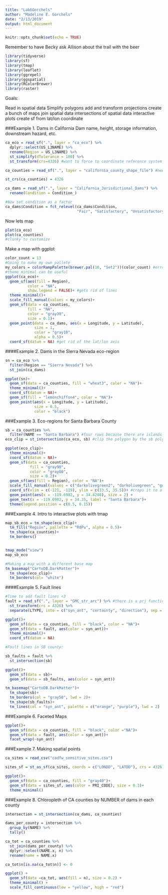 ```yaml
---
title: "Lab6Gorchels"
author: "Madeline E. Gorchels"
date: "2/13/2019"
output: html_document
---
```


```r
knitr::opts_chunk$set(echo = TRUE)
```

Remember to have Becky ask Allison about the trail with the beer 

```r
library(tidyverse)
library(sf)
library(tmap)
library(leaflet)
library(ggrepel)
library(ggspatial)
library(RColorBrewer)
library(raster)

```

Goals:

Read in spatial data
Simplify polygons
add and transform projections 
create a bunch of maps
join spatial data
intersections of spatial data
interactive plots
create sf from lat/lon coordinate


###Example 1. Dams in California
Dam name, height, storage information, downstream hazard, etc. 
```r
ca_eco = read_sf(".", layer = "ca_eco") %>% 
  dplyr::select(US_L3NAME) %>% 
  rename(Region = US_L3NAME) %>% 
  st_simplify(dTolerance = 100) %>% 
  st_transform(crs=4326) #want to force to coordinate reference system

```


```r
ca_counties = read_sf(".", layer = "california_county_shape_file") #need to set a CRS

st_crs(ca_counties) = 4326

```


```r
ca_dams = read_sf(".", layer = "California_Jurisdictional_Dams") %>% 
  rename(Condition = Condition_) 

#Now set condition as a factor 
ca_dams$Condition = fct_relevel(ca_dams$Condition, 
                                "Fair", "Satisfactory", "Unsatisfactory", "Poor") #default is alphabetical, make your life easier later 
```

Now lets map

```r
plot(ca_eco)
plot(ca_counties)
#clunky to customize 
```
Make a map with ggplot
```r

color_count = 13
#Going to make my own pallete
my_colors = colorRampPalette(brewer.pal(10, "Set2"))(color_count) #error message will come, but ramppallette fixed it trust me 
#theme_minimal can be useful 
ggplot(ca_eco)+ 
  geom_sf(aes(fill = Region),
          color = "NA", 
          show.legend = FALSE)+ #gets rid of lines 
  theme_minimal()+
  scale_fill_manual(values = my_colors)+
  geom_sf(data = ca_counties, 
          fill = "NA",
          color = "gray30", 
          size = 0.1)+
  geom_point(data = ca_dams, aes(x = Longitude, y = Latitude), 
             size = 1,
             color = "gray10", 
             alpha = 0.5)+
  coord_sf(datum = NA) #get rid of the lat/lon axis

```

####Example 2. Dams in the Sierra Nevada eco-region

```r
sn = ca_eco %>% 
  filter(Region == "Sierra Nevada") %>% 
  st_join(ca_dams)

ggplot(sn)+
  geom_sf(data = ca_counties, fill = "wheat3", color = "NA")+
  theme_minimal()+
  coord_sf(datum = NA)+
  geom_sf(fill = "lemonchiffon4", color = "NA")+
  geom_point(aes(x = Longitude, y = Latitude), 
             size = 0.5, 
             color = "black")


```

###Example 3. Eco-regions for Santa Barbara County 

```r
sb = ca_counties %>% 
  filter(NAME == "Santa Barbara") #four rows because there are islands 
eco_clip = st_intersection(ca_eco, sb) #clip the polygon by the sb polygon

ggplot(eco_clip)+
  theme_minimal()+
  coord_sf(datum = NA)+
  geom_sf(data = ca_counties, 
           fill = "gray90",
           color = "gray80",
           size = 0.2)+
  geom_sf(aes(fill = Region), color = "NA")+
  scale_fill_manual(values = c("darkolivegreen2", "darkolivegreen", "gold2"))+
  coord_sf(xlim = c(-121, -119), ylim = c(33.5, 35.5))+ #crops it to a more manageble region
  geom_point(aes(x = -119.6982, y = 34.4208), size = 2) +
  geom_text(x = -119.6982, y = 34.35, label = "Santa Barbara")+
  theme(legend.position = c(0.5, 0.15))


```


###Example 4. Intro to interactive plots with tmap

```r

map_sb_eco = tm_shape(eco_clip)+
  tm_fill("Region", pallette = "RdPu", alpha = 0.5)+
  tm_shape(ca_counties)+
  tm_borders()


tmap_mode("view")
map_sb_eco
```


```r
#Making a map with a different base map 
tm_basemap("CartoDB.DarkMatter")+
  tm_shape(eco_clip)+
  tm_borders(col= "white")
```

####Example 5. Fault lines
```r
#Time to add fault lines <3
fault = read_sf(".", layer = "GMC_str_arc") %>% #there is a prj function so we need to change it 
  st_transform(crs = 4326) %>% 
  separate(LTYPE, into = c("syn_ant", "certainty", "direction"), sep = ",")

ggplot()+
  geom_sf(data = ca_counties, fill = "black", color = "NA")+
  geom_sf(data = fault, aes(color = syn_ant))+
  theme_minimal()+
  coord_sf(datum = NA)

#Fault lines in SB county:

sb_faults = fault %>% 
  st_intersection(sb)

ggplot()+
  geom_sf(data = sb)+
  geom_sf(data = sb_faults, aes(color = syn_ant))

tm_basemap("CartoDB.DarkMatter")+
  tm_shape(sb)+
  tm_borders(col = "gray50", lwd = 2)+
  tm_shape(sb_faults)+
  tm_lines(col = "syn_ant", palette = c("orange", "purple"), lwd = 2)

```

###Example 6. Faceted Maps

```r
ggplot()+
  geom_sf(data = ca_counties, fill = "black", color ="NA")+
  geom_sf(data = fault, aes(color = syn_ant))+
  facet_wrap(~syn_ant)
```

###Example 7. Making spatial points

```r

ca_sites = read_csv("cadfw_sensitive_sites.csv")

sites_sf = st_as_sf(ca_sites, coords = c("LONDD", "LATDD"), crs = 4326)

ggplot()+
  geom_sf(data = ca_counties, fill = "gray40")+
  geom_sf(data = sites_sf, aes(color = PRI_CODE), size = 0.3)+
  theme_minimal()

```

###Example 8. Chloropleth of CA counties by NUMBER of dams in each county 

```r

intersection = st_intersection(ca_dams, ca_counties)

dams_per_county = intersection %>% 
  group_by(NAME) %>% 
  tally()

ca_tot = ca_counties %>% 
  st_join(dams_per_county) %>% 
  dplyr::select(NAME.x, n) %>% 
  rename(name = NAME.x)

ca_tot$n[is.na(ca_tot$n)] <- 0

ggplot() +
  geom_sf(data =ca_tot, aes(fill = n), size = 0.2) +
  theme_minimal() +
  scale_fill_continuous(low = "yellow", high = "red")

```


